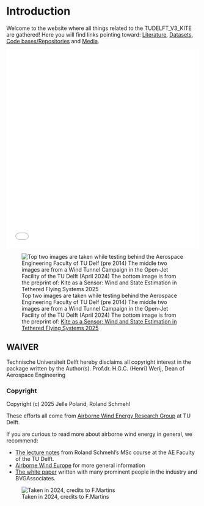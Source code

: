 # Introduction {.unnumbered}

Welcome to the website where all things related to the TUDELFT_V3_KITE are gathered!
Here you will find links pointing toward: [Literature]((docs/literature.md)), [Datasets](docs/datasets.md), [Code bases/Repositories](docs/code_bases.md) and [Media](docs/media.md).

<iframe src="data/html_files/interactive_plot.html" width="100%" height="520" style="border:0;"></iframe>


![Top two images are taken while testing behind the Aerospace Engineering Faculty of TU Delf (pre 2014)
The middle two images are from a Wind Tunnel Campaign in the Open-Jet Facility of the TU Delft (April 2024)
The bottom image is from the preprint of: [Kite as a Sensor: Wind and State Estimation in Tethered Flying Systems 2025](https://doi.org/10.5194/wes-2024-182)](data/images/TUDELFT_V3_KITE_image_collection.png)

## WAIVER {.unnumbered}

Technische Universiteit Delft hereby disclaims all copyright interest in the package written by the Author(s).
Prof.dr. H.G.C. (Henri) Werij, Dean of Aerospace Engineering

### Copyright {.unnumbered}
Copyright (c) 2025 Jelle Poland, Roland Schmehl
 

::: {.callout-note}
These efforts all come from [Airborne Wind Energy Research Group](https://github.com/awegroup/.github/edit/main/profile/README.md)  at TU Delft.

If you are curious to read more about airborne wind energy in general, we recommend:

- [The lecture notes](https://awecourse.github.io/slides/) from Roland Schmehl's MSc course at the AE Faculty of the TU Delft.
- [Airborne Wind Europe](https://airbornewindeurope.org/) for more general information 
- [The white paper](https://airbornewindeurope.org/wp-content/uploads/2023/03/BVGA-Getting-Airborne-White-Paper-220929.pdf) written with many prominent people in the industry and BVGAssociates.

![Taken in 2024, credits to F.Martins](data/images/awegroup_team.jpg)

:::

<!-- 
::: {.callout-note}
These guides were initially developed by the [TU Delft Digital Competence Centre](https://dcc.tudelft.nl). All members of the AWE group are encouraged to modify the guides to:

1. reflect the development practices in the group
2. share solutions and templates
3. support the on- and offboarding of group members

The DCC will not maintain these guides after completion of the DCC support in August 2024, but instead adopt them in the [DCC Guides](https://tu-delft-dcc.github.io/welcome.html).

::: -->
